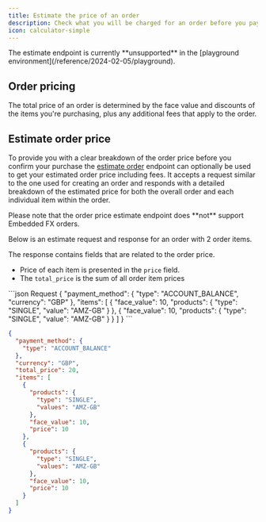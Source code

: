 ```yaml
---
title: Estimate the price of an order
description: Check what you will be charged for an order before you pay
icon: calculator-simple
---
```


<Info>
  The estimate endpoint is currently **unsupported** in the [playground
  environment](/reference/2024-02-05/playground).
</Info>

## Order pricing

The total price of an order is determined by the face value and discounts of the items you're purchasing, plus any additional fees that apply to the order.

## Estimate order price

To provide you with a clear breakdown of the order price before you confirm your purchase the [estimate order](/reference/2024-02-05/endpoint/orders/estimate) endpoint can optionally be used to get your estimated order price including fees. It accepts a request similar to the one used for creating an order and responds with a detailed breakdown of the estimated price for both the overall order and each individual item within the order.

<Note>
  Please note that the order price estimate endpoint does **not** support
  Embedded FX orders.
</Note>

Below is an estimate request and response for an order with 2 order items.

The response contains fields that are related to the order price.

- Price of each item is presented in the `price` field.
- The `total_price` is the sum of all order item prices

<CodeGroup>
```json Request
{
  "payment_method": {
    "type": "ACCOUNT_BALANCE",
    "currency": "GBP"
  },
  "items": [
    {
      "face_value": 10,
      "products": {
        "type": "SINGLE",
        "value": "AMZ-GB"
      }
    },
    {
      "face_value": 10,
      "products": {
        "type": "SINGLE",
        "value": "AMZ-GB"
      }
    }
  ]
}
```

```json Response {6,13-14,21-22}
{
  "payment_method": {
    "type": "ACCOUNT_BALANCE"
  },
  "currency": "GBP",
  "total_price": 20,
  "items": [
    {
      "products": {
        "type": "SINGLE",
        "values": "AMZ-GB"
      },
      "face_value": 10,
      "price": 10
    },
    {
      "products": {
        "type": "SINGLE",
        "values": "AMZ-GB"
      },
      "face_value": 10,
      "price": 10
    }
  ]
}
```

</CodeGroup>
